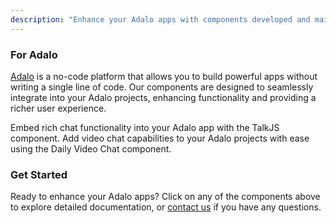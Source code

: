 ```yaml
---
description: "Enhance your Adalo apps with components developed and maintained by Lunch Pail Labs."
---
```


### For Adalo

[Adalo](https://adalo.com) is a no-code platform that allows you to build powerful apps without writing a single line of code. Our components are designed to seamlessly integrate into your Adalo projects, enhancing functionality and providing a richer user experience.

<CardGroup cols={2}>
  <Card
    title="TalkJS Chat Component"
    icon="comments"
    href="/adalo/talkjs/getting-started"
  >
    Embed rich chat functionality into your Adalo app with the TalkJS component.
  </Card>
  <Card
    title="Daily Video Chat Component"
    icon="video"
    href="/adalo/daily/getting-started"
  >
    Add video chat capabilities to your Adalo projects with ease using the Daily
    Video Chat component.
  </Card>
</CardGroup>

### Get Started

Ready to enhance your Adalo apps? Click on any of the components above to explore detailed documentation, or [contact us](mailto:help@lunchpaillabs.com) if you have any questions.
